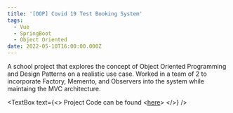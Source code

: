 ```yaml
---
title: '[OOP] Covid 19 Test Booking System'
tags:
  - Vue
  - SpringBoot
  - Object Oriented
date: 2022-05-10T16:00:00.000Z
---
```


A school project that explores the concept of Object Oriented Programming and Design Patterns on a realistic use case. Worked in a team of 2 to incorporate Factory, Memento, and Observers into the system while maintaing the MVC architecture.

<TextBox
  text={<>
    Project Code can be found \<[here](https://github.com/sjoyee/covid-testing-registration-system)>
  </>}
/>

<VideoPlayer url="https://youtu.be/qKXq31on9K8" />
